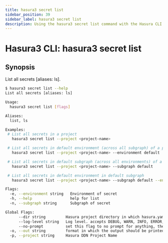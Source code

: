```yaml
---
title: hasura3 secret list
sidebar_position: 39
sidebar_label: hasura3 secret list
description: Using the hasura3 secret list command with the Hasura CLI
---
```


# Hasura3 CLI: hasura3 secret list 

## Synopsis
List all secrets [aliases: ls].

```bash
$ hasura3 secret list --help
List all secrets [aliases: ls]

Usage:
  hasura3 secret list [flags]

Aliases:
  list, ls

Examples:
 # List all secrets in a project
   hasura3 secret list --project <project-name> 

 # List all secrets in default environment (across all subgraph) of a project
   hasura3 secret list --project <project-name> --environment default

 # List all secrets in default subgraph (across all environments) of a project
   hasura3 secret list --project <project-name> --subgraph default

 # List all secrets in default environment in default subgraph
   hasura3 secret list --project <project-name> --subgraph default --environment default

Flags:
  -e, --environment string   Environment of secret
  -h, --help                 help for list
  -n, --subgraph string      Subgraph of secret

Global Flags:
      --dir string         Hasura project directory in which hasura.yaml is present (default ".")
      --log-level string   Log level. accepts DEBUG, WARN, INFO, ERROR, FATAL (default "INFO")
      --no-prompt          set this flag to no prompt for anything, the command fails if any input is missing
  -o, --out string         format in which the output should be printed, accepts table, json and yaml (default "table")
  -p, --project string     Hasura DDN Project Name
```

